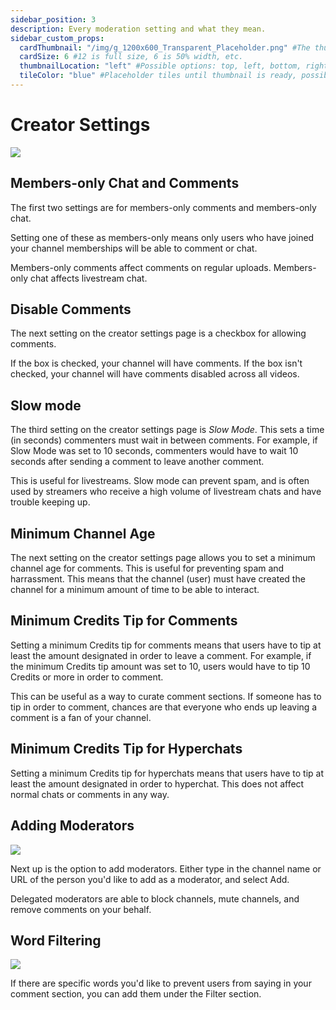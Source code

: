 ---
sidebar_position: 3
description: Every moderation setting and what they mean.
sidebar_custom_props:
  cardThumbnail: "/img/g_1200x600_Transparent_Placeholder.png" #The thumbnail on the category card.
  cardSize: 6 #12 is full size, 6 is 50% width, etc.
  thumbnailLocation: "left" #Possible options: top, left, bottom, right, none
  tileColor: "blue" #Placeholder tiles until thumbnail is ready, possible options: blue, cream, darkpurple, lightpurple, mauve, orange, pink, none
---

# Creator Settings

![](/img/en/category-moderation4.png)

## Members-only Chat and Comments

The first two settings are for members-only comments and members-only chat.

Setting one of these as members-only means only users who have joined your channel memberships will be able to comment or chat.

Members-only comments affect comments on regular uploads. Members-only chat affects livestream chat.

## Disable Comments

The next setting on the creator settings page is a checkbox for allowing comments.

If the box is checked, your channel will have comments. If the box isn't checked, your channel will have comments disabled across all videos.

## Slow mode

The third setting on the creator settings page is *Slow Mode*. This sets a time (in seconds) commenters must wait in between comments. For example, if Slow Mode was set to 10 seconds, commenters would have to wait 10 seconds after sending a comment to leave another comment.

This is useful for livestreams. Slow mode can prevent spam, and is often used by streamers who receive a high volume of livestream chats and have trouble keeping up.

## Minimum Channel Age

The next setting on the creator settings page allows you to set a minimum channel age for comments. This is useful for preventing spam and harrassment. This means that the channel (user) must have created the channel for a minimum amount of time to be able to interact.

## Minimum Credits Tip for Comments

Setting a minimum Credits tip for comments means that users have to tip at least the amount designated in order to leave a comment. For example, if the minimum Credits tip amount was set to 10, users would have to tip 10 Credits or more in order to comment.

This can be useful as a way to curate comment sections. If someone has to tip in order to comment, chances are that everyone who ends up leaving a comment is a fan of your channel.

## Minimum Credits Tip for Hyperchats

Setting a minimum Credits tip for hyperchats means that users have to tip at least the amount designated in order to hyperchat. This does not affect normal chats or comments in any way.

## Adding Moderators

![](/img/en/category-moderation5.png)

Next up is the option to add moderators. Either type in the channel name or URL of the person you'd like to add as a moderator, and select Add.

Delegated moderators are able to block channels, mute channels, and remove comments on your behalf.

## Word Filtering

![](/img/en/category-moderation6.png)

If there are specific words you'd like to prevent users from saying in your comment section, you can add them under the Filter section.
